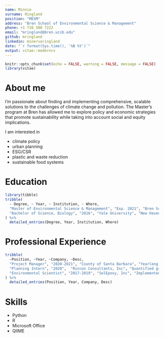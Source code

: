 ```yaml
---
name: Minnie
surname: Ringland
position: "MESM"
address: "Bren School of Environmental Science & Management"
phone: +1 716 380 7222
email: "mringland@bren.ucsb.edu"
github: mringland
linkedin: minervaringland
date: "`r format(Sys.time(), '%B %Y')`"
output: vitae::moderncv
---
```


```r
knitr::opts_chunk$set(echo = FALSE, warning = FALSE, message = FALSE)
library(vitae)
```

# About me

I'm passionate about finding and implementing comprehensive, scalable solutions to the challenges of climate change and pollution. The Master's program at Bren has allowed me to explore policy and economic strategies that promote sustainability while taking into account social and equity implications.

I am interested in
  
* climate policy  
* urban planning  
* ESG/CSR  
* plastic and waste reduction  
* sustainable food systems  

# Education

```r
library(tibble)
tribble(
  ~ Degree, ~ Year, ~ Institution, ~ Where,
  "Master of Environmental Science & Management", "Exp. 2021", "Bren School of Environmental Science & Management", "University of California, Santa Barbara",
  "Bachelor of Science, Biology", "2016", "Yale University", "New Haven, Connecticut"
) %>% 
  detailed_entries(Degree, Year, Institution, Where)
```

# Professional Experience

```r
tribble(
  ~Position, ~Year, ~Company, ~Desc,
  "Project Manager", "2020-2021", "County of Santa Barbara", "Yearlong capstone project to produce a Natural and Working Lands Component, including a carbon stock assessment and an emissions forecast, for incorporation into the County of Santa Barbara’s 2030 Climate Action Plan update",
  "Planning Intern", "2020",  "Rincon Consultants, Inc", "Quantified greenhouse gas emissions for 5 utility clients as third party verifier ensuring compliance with California Air Resources Board Mandatory Reporting rule and other regulations",
  "Environmental Scientist", "2017-2019", "SolEpoxy, Inc", "Implemented and upgraded company’s environmental management system in conformity with ISO 14001:2015"
) %>% 
  detailed_entries(Position, Year, Company, Desc)
```

# Skills

* Python
* R
* Microsoft Office
* QIIME

